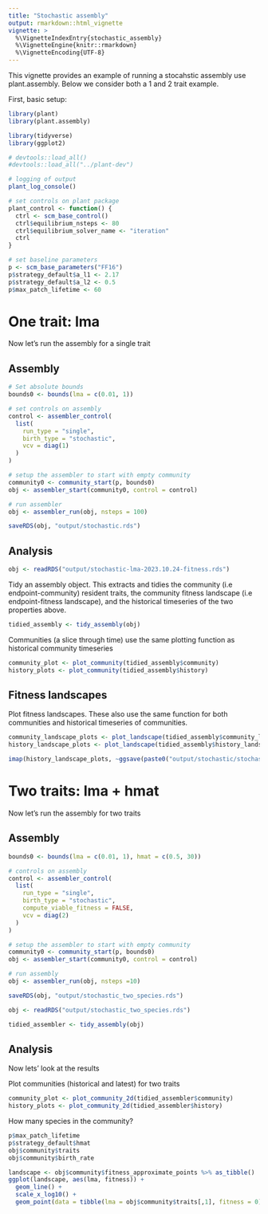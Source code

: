 ```yaml
---
title: "Stochastic assembly"
output: rmarkdown::html_vignette
vignette: >
  %\VignetteIndexEntry{stochastic_assembly}
  %\VignetteEngine{knitr::rmarkdown}
  %\VignetteEncoding{UTF-8}
---
```


This vignette provides an example of running a stocahstic assembly use plant.assembly. Below we consider both a 1 and 2 trait example.

First, basic setup:

```r
library(plant)
library(plant.assembly)

library(tidyverse)
library(ggplot2)

# devtools::load_all()
#devtools::load_all("../plant-dev")

# logging of output
plant_log_console()

# set controls on plant package 
plant_control <- function() {
  ctrl <- scm_base_control()
  ctrl$equilibrium_nsteps <- 80
  ctrl$equilibrium_solver_name <- "iteration"
  ctrl
}

# set baseline parameters
p <- scm_base_parameters("FF16")
p$strategy_default$a_l1 <- 2.17
p$strategy_default$a_l2 <- 0.5
p$max_patch_lifetime <- 60

```

# One trait: lma

Now let's run the assembly for a single trait

## Assembly

```r
# Set absolute bounds
bounds0 <- bounds(lma = c(0.01, 1))

# set controls on assembly
control <- assembler_control(
  list(
    run_type = "single",
    birth_type = "stochastic",
    vcv = diag(1)
  )
)

# setup the assembler to start with empty community
community0 <- community_start(p, bounds0)
obj <- assembler_start(community0, control = control)

# run assembler
obj <- assembler_run(obj, nsteps = 100)

saveRDS(obj, "output/stochastic.rds")
```

## Analysis

```r
obj <- readRDS("output/stochastic-lma-2023.10.24-fitness.rds")
```

Tidy an assembly object. This extracts and tidies the community (i.e endpoint-community) resident traits, the community fitness landscape (i.e endpoint-fitness landscape), and the historical timeseries of the two properties above. 
```r
tidied_assembly <- tidy_assembly(obj)
```

Communities (a slice through time) use the same plotting function as historical community timeseries

```r
community_plot <- plot_community(tidied_assembly$community)
history_plots <- plot_community(tidied_assembly$history)
```

## Fitness landscapes

Plot fitness landscapes. These also use the same function for both communities and historical timeseries of communities.

```r
community_landscape_plots <- plot_landscape(tidied_assembly$community_landscape)
history_landscape_plots <- plot_landscape(tidied_assembly$history_landscape)

imap(history_landscape_plots, ~ggsave(paste0("output/stochastic/stochastic_plot_history_landscape_one_trait/",.y,".png"), .x))
```


# Two traits: lma + hmat

Now let's run the assembly for two traits

## Assembly

```r

bounds0 <- bounds(lma = c(0.01, 1), hmat = c(0.5, 30))

# controls on assembly
control <- assembler_control(
  list(
    run_type = "single",
    birth_type = "stochastic",
    compute_viable_fitness = FALSE,
    vcv = diag(2)
  )
)

# setup the assembler to start with empty community
community0 <- community_start(p, bounds0)
obj <- assembler_start(community0, control = control)

# run assembly
obj <- assembler_run(obj, nsteps =10)
```

```r
saveRDS(obj, "output/stochastic_two_species.rds")
```

```r
obj <- readRDS("output/stochastic_two_species.rds")
```

```r
tidied_assembler <- tidy_assembly(obj)
```

## Analysis

Now lets' look at the results


Plot communities (historical and latest) for two traits

```r
community_plot <- plot_community_2d(tidied_assembler$community)
history_plots <- plot_community_2d(tidied_assembler$history)
```


How many species in the community?
```r
p$max_patch_lifetime
p$strategy_default$hmat
obj$community$traits
obj$community$birth_rate
```

```r
landscape <- obj$community$fitness_approximate_points %>% as_tibble()
ggplot(landscape, aes(lma, fitness)) + 
  geom_line() +
  scale_x_log10() +
  geom_point(data = tibble(lma = obj$community$traits[,1], fitness = 0), col="red")
```

